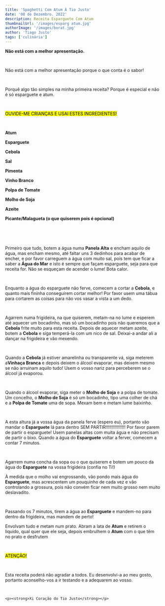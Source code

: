 ```yaml
---
title: 'Spaghetti Com Atum À Tio Justo'
date: '08 de Dezembro. 2022'
description: Receita Esparguete Com Atum
thumbnailUrl: '/images/esparg atum.jpg'
authorImage: '/images/borat.jpg'
author: 'Tiago Justo'
tags: ['culinária']
---
```


<div>
   <p><strong>Não está com a melhor apresentação.</strong></p> 
</div>
<br />
<div>
    <p>Não está com a melhor apresentação porque o que conta é o sabor!</p>
    <br />
    <p>Porquê algo tão simples na minha primeira receita? Porque é especial e não é só esparguete e atum.</p>
    <br />
    <p><mark>OUVIDE-ME CRIANÇAS E USAI ESTES INGREDIENTES!</mark></p>
    <br />
    <p>
    <strong>Atum</strong>
     </p>
     <p>
    <strong>Esparguete</strong>
    </p>
    <p>
    <strong>Cebola</strong>
    </p>
    <p>
    <strong>Sal</strong>
    </p>
    <p>
    <strong>Pimenta</strong>
    </p>
    <p>
    <strong>Vinho Branco</strong>
    </p>
    <p>
    <strong>Polpa de Tomate</strong>
    </p>
    <p>
    <strong>Molho de Soja</strong>
    </p>
    <p>
    <strong>Azeite</strong>
    </p>
    <p>
    <strong>Picante/Malagueta (o que quiserem pois é opcional)</strong>
    </p>
    <br />
    <br />
    <br />
    <p> Primeiro que tudo, botem a água numa <strong>Panela Alta</strong> e encham aquilo de água, mas encham mesmo, até faltar uns 3 dedinhos para
    acabar de encher, e por favor carreguem a água com muito sal, pois tem que ficar a saber a <strong>Água do Mar</strong> e isto é sempre que façam
    esparguete, seja para que receita for. Não se esqueçam de acender o lume! Bota calor.</p>
    <br />
    <p> Enquanto a água do esparguete não ferve, comecem a cortar a <strong>Cebola</strong>, e quanto mais fininha conseguirem cortar melhor!
    Por favor usem uma tábua para cortarem as coisas para não vos vasar a vista a um dedo.</p>
    <br />
    <p> Agarrem numa frigideira, na que quiserem, metam-na no lume e esperem até aquecer um bocadinho, mas só um bocadinho pois não 
    queremos que a <strong>Cebola</strong> frite muito para esta receita. Depois de aquecer metam azeite, botem a <strong>Cebola</strong> e siga temperá-la com
    um nico de sal. Deixai-a andar ali a dançar na frigideira e vão mexendo.</p>
    <br />
    <p> Quando a <strong>Cebola</strong> já estiver amarelinha ou transparente vá, siga meterem a<strong>Vinhaça Branca</strong> e depois deixem o álcool evaporar,
    mas deixem mesmo se não arruinam aquilo tudo! Usem o vosso nariz para perceberem se o álcool já evaporou.</p>
    <br />
    <p> Quando o álcool evaporar, siga meter o <strong>Molho de Soja</strong> e a polpa de tomate. Um concelho, o <strong>Molho de Soja</strong> é só
    um bocadinho, tipo uma colher de chá e a <strong>Polpa de Tomate</strong> uma de sopa. Mexam bem e metam lume baixinho.</p>
    <br />
    <p> A esta altura já a vossa água da panela ferve (espero eu), portanto vão mandar o <strong>Esparguete</strong> lá para dentro
    SEM PARTIR!!!!!!!!!!!!!!!! Por favor parem de partir o esparguete! Usem panelas altas com muita água e não precisam de partir
    o bixo. Quando a água do <strong>Esparguete</strong> voltar a ferver, comecem a contar 7 minutos.</p>
    <br />
    <p> Agarrem numa concha da sopa ou o que quiserem e botem um pouco da água do <strong>Esparguete</strong> na vossa frigideira (confia no Ti!)</p>
    <p> À medida que o molho vai engrossando, vão pondo mais água do <strong>Esparguete</strong>, mas acrescentem um pouquinho de cada vez e vão
    controlando a grossura, pois não convém ficar nem muito grosso nem muito deslavadito.</p>
    <br />
    <p> Passando os 7 minutos, tirem a água ao <strong>Esparguete</strong> e mandem-no para dentro da frigideira, mas mandem de perto! </p>
    <p> Envolvam tudo e metam num prato. Abram a lata de <strong>Atum</strong> e retirem o liquido, qual quer que ele seja, depois embrulhem o <strong>Atum</strong>
    com o que têm no prato e desfrutem</p>
    <br />
  <p><mark>ATENÇÃO!</mark></p> 
 <br />
 <p>Esta receita poderá não agradar a todos. Eu desenvolvi-a ao meu gosto, portanto aconselho-vos a ir testando e a adequarem ao
 vosso.</p>
<br />
    
    <p><strong>Xi Coração do Tio Justo</strong></p>
    


    
</div>



